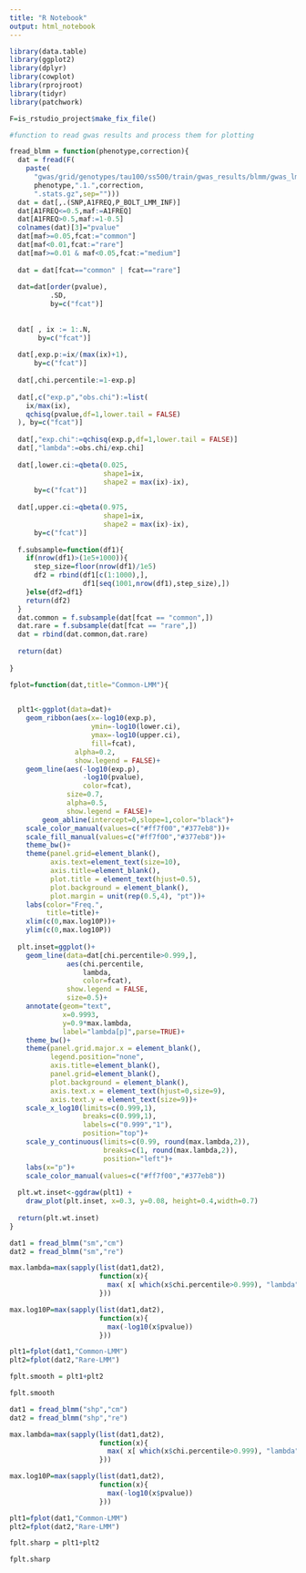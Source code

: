 ```yaml
---
title: "R Notebook"
output: html_notebook
---
```


```r

library(data.table)
library(ggplot2)
library(dplyr)
library(cowplot)
library(rprojroot)
library(tidyr)
library(patchwork)

F=is_rstudio_project$make_fix_file()

```


```r

#function to read gwas results and process them for plotting

fread_blmm = function(phenotype,correction){
  dat = fread(F(
    paste(
      "gwas/grid/genotypes/tau100/ss500/train/gwas_results/blmm/gwas_lmm_gridt100_train.noge.",
      phenotype,".1.",correction,
      ".stats.gz",sep="")))
  dat = dat[,.(SNP,A1FREQ,P_BOLT_LMM_INF)]
  dat[A1FREQ<=0.5,maf:=A1FREQ]
  dat[A1FREQ>0.5,maf:=1-0.5]
  colnames(dat)[3]="pvalue"
  dat[maf>=0.05,fcat:="common"]
  dat[maf<0.01,fcat:="rare"]
  dat[maf>=0.01 & maf<0.05,fcat:="medium"]
  
  dat = dat[fcat=="common" | fcat=="rare"]
  
  dat=dat[order(pvalue),
          .SD,
          by=c("fcat")]
  
  
  dat[ , ix := 1:.N,
       by=c("fcat")]
  
  dat[,exp.p:=ix/(max(ix)+1),
      by=c("fcat")]
  
  dat[,chi.percentile:=1-exp.p]
  
  dat[,c("exp.p","obs.chi"):=list(
    ix/max(ix), 
    qchisq(pvalue,df=1,lower.tail = FALSE)
  ), by=c("fcat")]
  
  dat[,"exp.chi":=qchisq(exp.p,df=1,lower.tail = FALSE)]
  dat[,"lambda":=obs.chi/exp.chi]
  
  dat[,lower.ci:=qbeta(0.025,
                       shape1=ix,
                       shape2 = max(ix)-ix),
      by=c("fcat")]
  
  dat[,upper.ci:=qbeta(0.975,
                       shape1=ix,
                       shape2 = max(ix)-ix),
      by=c("fcat")]
  
  f.subsample=function(df1){
    if(nrow(df1)>(1e5+1000)){
      step_size=floor(nrow(df1)/1e5)
      df2 = rbind(df1[c(1:1000),],
                  df1[seq(1001,nrow(df1),step_size),])
    }else{df2=df1}
    return(df2)
  }
  dat.common = f.subsample(dat[fcat == "common",])
  dat.rare = f.subsample(dat[fcat == "rare",])
  dat = rbind(dat.common,dat.rare)
  
  return(dat)
  
}

```

```r
fplot=function(dat,title="Common-LMM"){
  

  plt1<-ggplot(data=dat)+
    geom_ribbon(aes(x=-log10(exp.p),
                    ymin=-log10(lower.ci),
                    ymax=-log10(upper.ci),
                    fill=fcat),
                alpha=0.2,
                show.legend = FALSE)+
    geom_line(aes(-log10(exp.p),
                  -log10(pvalue),
                  color=fcat),
              size=0.7,
              alpha=0.5,
              show.legend = FALSE)+
        geom_abline(intercept=0,slope=1,color="black")+
    scale_color_manual(values=c("#ff7f00","#377eb8"))+
    scale_fill_manual(values=c("#ff7f00","#377eb8"))+
    theme_bw()+
    theme(panel.grid=element_blank(),
          axis.text=element_text(size=10),
          axis.title=element_blank(),
          plot.title = element_text(hjust=0.5),
          plot.background = element_blank(),
          plot.margin = unit(rep(0.5,4), "pt"))+
    labs(color="Freq.",
         title=title)+
    xlim(c(0,max.log10P))+
    ylim(c(0,max.log10P))
  
  plt.inset=ggplot()+
    geom_line(data=dat[chi.percentile>0.999,],
              aes(chi.percentile,
                  lambda,
                  color=fcat),
              show.legend = FALSE,
              size=0.5)+
    annotate(geom="text",
             x=0.9993,
             y=0.9*max.lambda,
             label="lambda[p]",parse=TRUE)+
    theme_bw()+
    theme(panel.grid.major.x = element_blank(),
          legend.position="none",
          axis.title=element_blank(),
          panel.grid=element_blank(),
          plot.background = element_blank(),
          axis.text.x = element_text(hjust=0,size=9),
          axis.text.y = element_text(size=9))+
    scale_x_log10(limits=c(0.999,1),
                  breaks=c(0.999,1),
                  labels=c("0.999","1"),
                  position="top")+
    scale_y_continuous(limits=c(0.99, round(max.lambda,2)),
                       breaks=c(1, round(max.lambda,2)),
                       position="left")+
    labs(x="p")+
    scale_color_manual(values=c("#ff7f00","#377eb8"))
  
  plt.wt.inset<-ggdraw(plt1) +
    draw_plot(plt.inset, x=0.3, y=0.08, height=0.4,width=0.7)
  
  return(plt.wt.inset)
}

```


```r

dat1 = fread_blmm("sm","cm")
dat2 = fread_blmm("sm","re")

max.lambda=max(sapply(list(dat1,dat2),
                      function(x){
                        max( x[ which(x$chi.percentile>0.999), "lambda"])
                      }))

max.log10P=max(sapply(list(dat1,dat2),
                      function(x){
                        max(-log10(x$pvalue))
                      }))

plt1=fplot(dat1,"Common-LMM")
plt2=fplot(dat2,"Rare-LMM")

fplt.smooth = plt1+plt2

fplt.smooth
```


```r

dat1 = fread_blmm("shp","cm")
dat2 = fread_blmm("shp","re")

max.lambda=max(sapply(list(dat1,dat2),
                      function(x){
                        max( x[ which(x$chi.percentile>0.999), "lambda"])
                      }))

max.log10P=max(sapply(list(dat1,dat2),
                      function(x){
                        max(-log10(x$pvalue))
                      }))

plt1=fplot(dat1,"Common-LMM")
plt2=fplot(dat2,"Rare-LMM")

fplt.sharp = plt1+plt2

fplt.sharp
```
